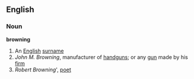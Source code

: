 ==English==
===Noun===
{{wikipedia}}
'''browning'''
#An [[English]] [[surname]]
#''John M. Browning'', manufacturer of [[handgun]]s; or any [[gun]] made by his [[firm]]
#''Robert Browning''', [[poet]]